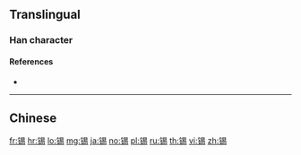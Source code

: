 {{character info/new}}
{{also|錫}}
==Translingual==

===Han character===
{{Han char|rn=167|rad=钅|as=08|sn=13|four=|canj=CAPH,OPAPH,XCAPH|ids=⿰钅易}}

====References====
* {{Han ref|kx=1328.061|hdz=64219.040|uh=9521|ud=38177}}

----

==Chinese==
{{zh-see|錫}}

[[fr:锡]]
[[hr:锡]]
[[lo:锡]]
[[mg:锡]]
[[ja:锡]]
[[no:锡]]
[[pl:锡]]
[[ru:锡]]
[[th:锡]]
[[vi:锡]]
[[zh:锡]]